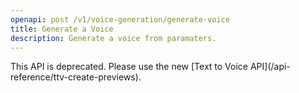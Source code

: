 ```yaml
---
openapi: post /v1/voice-generation/generate-voice
title: Generate a Voice
description: Generate a voice from paramaters.
---
```


<Warning>
  This API is deprecated. Please use the new [Text to Voice
  API](/api-reference/ttv-create-previews).
</Warning>
